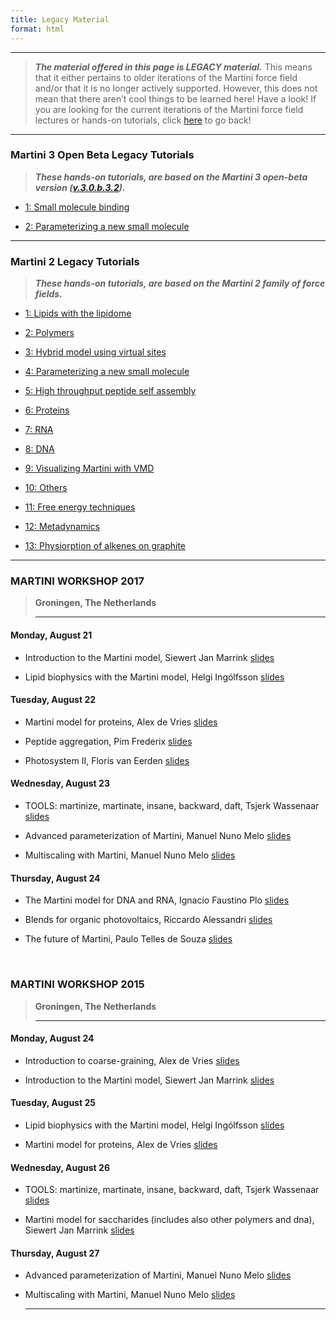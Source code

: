 ```yaml
---
title: Legacy Material
format: html
---
```


***
> **_The material offered in this page is LEGACY material._** This means that it either pertains to older iterations of the Martini force field and/or that it is no longer actively supported. However, this does not mean that there aren't cool things to be learned here! Have a look!
If you are looking for the current iterations of the Martini force field lectures or hands-on tutorials, click [here](../index.qmd) to go back!

***

### Martini 3 Open Beta Legacy Tutorials

> **_These hands-on tutorials, are based on the Martini 3 open-beta version ([v.3.0.b.3.2](https://martini-library.s3.us-east-2.amazonaws.com/ff_parameters/martini3_beta/martini_3.0.b.3.2.tar))._**

- [1: Small molecule binding](martini3/small_molecule_binding.qmd)

- [2: Parameterizing a new small molecule](martini3/parameterizing_small_molecule.qmd)

<hr>

### Martini 2 Legacy Tutorials

> **_These hands-on tutorials, are based on the Martini 2 family of force fields._**

- [1: Lipids with the lipidome](martini2/lipids_and_lipidome.qmd)

- [2: Polymers](martini2/polymers.qmd)

- [3: Hybrid model using virtual sites](martini2/hybrid_models.qmd)

- [4: Parameterizing a new small molecule](martini2/parametrizing.qmd)

- [5: High throughput peptide self assembly](martini2/high_throughput.qmd)

- [6: Proteins](martini2/proteins.qmd)

- [7: RNA](martini2/rna.qmd)

- [8: DNA](martini2/dna.qmd)

- [9: Visualizing Martini with VMD](martini2/visualizing_martini.qmd)

- [10: Others](martini2/others.qmd)

- [11: Free energy techniques](martini2/free_energy.qmd)

- [12: Metadynamics](martini2/metadynamics.qmd)

- [13: Physiorption of alkenes on graphite](martini2/physisorption.qmd)

<hr>

### MARTINI WORKSHOP 2017 
> **Groningen, The Netherlands**
<hr>

#### Monday, August 21

- Introduction to the Martini model, Siewert Jan Marrink [slides](https://martini-library.s3.us-east-2.amazonaws.com/legacy_material/past_workshops/2017/lecture-01.pdf)

- Lipid biophysics with the Martini model, Helgi Ingólfsson [slides](https://martini-library.s3.us-east-2.amazonaws.com/legacy_material/past_workshops/2017/lecture-02.pdf)

 

#### Tuesday, August 22

- Martini model for proteins, Alex de Vries [slides](https://martini-library.s3.us-east-2.amazonaws.com/legacy_material/past_workshops/2017/lecture-03.pdf)

- Peptide aggregation, Pim Frederix [slides](https://martini-library.s3.us-east-2.amazonaws.com/legacy_material/past_workshops/2017/lecture-04.pdf)

- Photosystem II, Floris van Eerden [slides](https://martini-library.s3.us-east-2.amazonaws.com/legacy_material/past_workshops/2017/lecture-05.pdf)

 

#### Wednesday, August 23

- TOOLS: martinize, martinate, insane, backward, daft, Tsjerk Wassenaar [slides](https://martini-library.s3.us-east-2.amazonaws.com/legacy_material/past_workshops/2017/lecture-06.pdf)

- Advanced parameterization of Martini, Manuel Nuno Melo [slides](https://martini-library.s3.us-east-2.amazonaws.com/legacy_material/past_workshops/2017/lecture-08.pdf)

- Multiscaling with Martini, Manuel Nuno Melo [slides](https://martini-library.s3.us-east-2.amazonaws.com/legacy_material/past_workshops/2017/lecture-09.pdf)

 

#### Thursday, August 24

- The Martini model for DNA and RNA, Ignacio Faustino Plo [slides](https://martini-library.s3.us-east-2.amazonaws.com/legacy_material/past_workshops/2017/lecture-10.pdf)

- Blends for organic photovoltaics, Riccardo Alessandri [slides](https://martini-library.s3.us-east-2.amazonaws.com/legacy_material/past_workshops/2017/lecture-11.pdf)

- The future of Martini, Paulo Telles de Souza [slides](https://martini-library.s3.us-east-2.amazonaws.com/legacy_material/past_workshops/2017/lecture-12.pdf)


</br>

### MARTINI WORKSHOP 2015 
> **Groningen, The Netherlands**
<hr>
 
#### Monday, August 24

- Introduction to coarse-graining, Alex de Vries [slides](https://martini-library.s3.us-east-2.amazonaws.com/legacy_material/past_workshops/2015/lecture-01.pdf)

- Introduction to the Martini model, Siewert Jan Marrink [slides](https://martini-library.s3.us-east-2.amazonaws.com/legacy_material/past_workshops/2015/lecture-02.pdf)

#### Tuesday, August 25

- Lipid biophysics with the Martini model, Helgi Ingólfsson [slides](https://martini-library.s3.us-east-2.amazonaws.com/legacy_material/past_workshops/2015/lecture-03.pdf)

- Martini model for proteins, Alex de Vries [slides](https://martini-library.s3.us-east-2.amazonaws.com/legacy_material/past_workshops/2015/lecture-04.pdf)

#### Wednesday, August 26

- TOOLS: martinize, martinate, insane, backward, daft, Tsjerk Wassenaar [slides](https://martini-library.s3.us-east-2.amazonaws.com/legacy_material/past_workshops/2015/lecture-05.pdf)

- Martini model for saccharides (includes also other polymers and dna), Siewert Jan Marrink [slides](https://martini-library.s3.us-east-2.amazonaws.com/legacy_material/past_workshops/2015/lecture-06.pdf)

#### Thursday, August 27

- Advanced parameterization of Martini, Manuel Nuno Melo [slides](https://martini-library.s3.us-east-2.amazonaws.com/legacy_material/past_workshops/2015/lecture-07.pdf)

- Multiscaling with Martini, Manuel Nuno Melo [slides](https://martini-library.s3.us-east-2.amazonaws.com/legacy_material/past_workshops/2015/lecture-08.pdf)
<hr>
